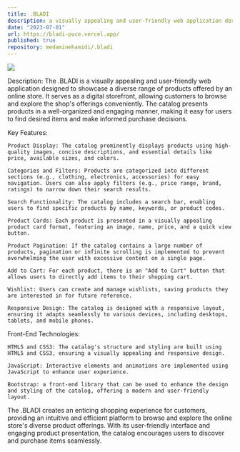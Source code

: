 ```yaml
---
title: .BLADI 
description: a visually appealing and user-friendly web application designed to showcase a diverse range of products offered by an online store
date: "2023-07-01"
url: https://bladi-puce.vercel.app/
published: true
repository: medaminehamidi/.bladi
---
```



![](/bladi.png)

Description:
The .BLADI is a visually appealing and user-friendly web application designed to showcase a diverse range of products offered by an online store. It serves as a digital storefront, allowing customers to browse and explore the shop's offerings conveniently. The catalog presents products in a well-organized and engaging manner, making it easy for users to find desired items and make informed purchase decisions.

Key Features:

    Product Display: The catalog prominently displays products using high-quality images, concise descriptions, and essential details like price, available sizes, and colors.

    Categories and Filters: Products are categorized into different sections (e.g., clothing, electronics, accessories) for easy navigation. Users can also apply filters (e.g., price range, brand, ratings) to narrow down their search results.

    Search Functionality: The catalog includes a search bar, enabling users to find specific products by name, keywords, or product codes.

    Product Cards: Each product is presented in a visually appealing product card format, featuring an image, name, price, and a quick view button.

    Product Pagination: If the catalog contains a large number of products, pagination or infinite scrolling is implemented to prevent overwhelming the user with excessive content on a single page.

    Add to Cart: For each product, there is an "Add to Cart" button that allows users to directly add items to their shopping cart.

    Wishlist: Users can create and manage wishlists, saving products they are interested in for future reference.

    Responsive Design: The catalog is designed with a responsive layout, ensuring it adapts seamlessly to various devices, including desktops, tablets, and mobile phones.

Front-End Technologies:

    HTML5 and CSS3: The catalog's structure and styling are built using HTML5 and CSS3, ensuring a visually appealing and responsive design.

    JavaScript: Interactive elements and animations are implemented using JavaScript to enhance user experience.

    Bootstrap: a front-end library that can be used to enhance the design and styling of the catalog, offering a modern and user-friendly layout.

The .BLADI creates an enticing shopping experience for customers, providing an intuitive and efficient platform to browse and explore the online store's diverse product offerings. With its user-friendly interface and engaging product presentation, the catalog encourages users to discover and purchase items seamlessly.